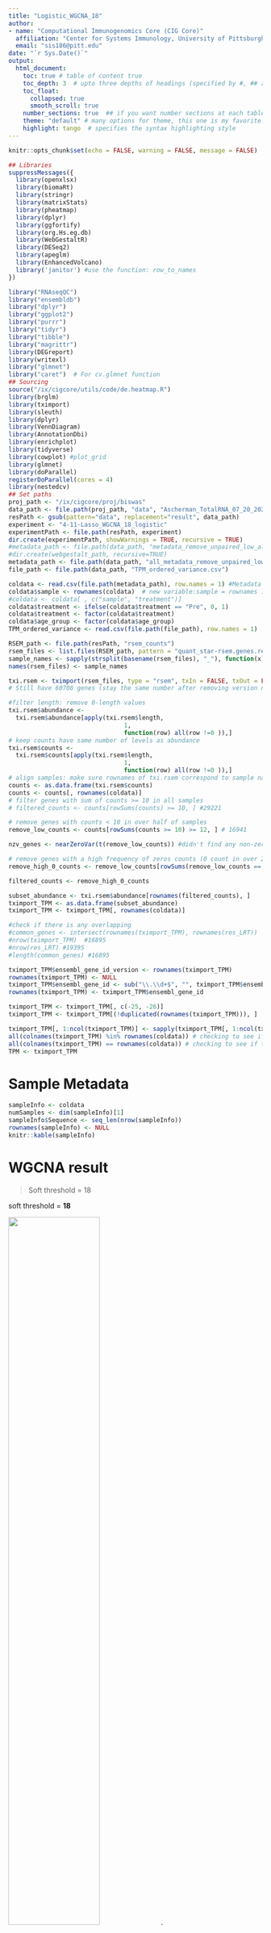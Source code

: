 ```yaml
---
title: "Logistic_WGCNA_18"
author:
- name: "Computational Immunogenomics Core (CIG Core)"
  affiliation: "Center for Systems Immunology, University of Pittsburgh"
  email: "sis186@pitt.edu"
date: "`r Sys.Date()`"
output: 
  html_document:
    toc: true # table of content true
    toc_depth: 3  # upto three depths of headings (specified by #, ## and ###)
    toc_float:
      collapsed: true
      smooth_scroll: true
    number_sections: true  ## if you want number sections at each table header
    theme: "default" # many options for theme, this one is my favorite.
    highlight: tango  # specifies the syntax highlighting style
---
```


```r
knitr::opts_chunk$set(echo = FALSE, warning = FALSE, message = FALSE)

## Libraries
suppressMessages({
  library(openxlsx)
  library(biomaRt)
  library(stringr)
  library(matrixStats)
  library(pheatmap)
  library(dplyr)
  library(ggfortify)
  library(org.Hs.eg.db)
  library(WebGestaltR)
  library(DESeq2)
  library(apeglm)
  library(EnhancedVolcano)
  library('janitor') #use the function: row_to_names
})

library("RNAseqQC")
library("ensembldb")
library("dplyr")
library("ggplot2")
library("purrr")
library("tidyr")
library("tibble")
library("magrittr")
library(DEGreport)
library(writexl)
library("glmnet")
library("caret")  # For cv.glmnet function
## Sourcing
source("/ix/cigcore/utils/code/de.heatmap.R")
library(brglm)
library(tximport)
library(sleuth)
library(dplyr)
library(VennDiagram)
library(AnnotationDbi)
library(enrichplot)
library(tidyverse)
library(cowplot) #plot_grid
library(glmnet)
library(doParallel)
registerDoParallel(cores = 4) 
library(nestedcv)
## Set paths
proj_path <- "/ix/cigcore/proj/biswas"
data_path <- file.path(proj_path, "data", "Ascherman_TotalRNA_07_20_2023")
resPath <- gsub(pattern="data", replacement="result", data_path)
experiment <- "4-11-Lasso_WGCNA_18_logistic"
experimentPath <- file.path(resPath, experiment)
dir.create(experimentPath, showWarnings = TRUE, recursive = TRUE)
#metadata_path <- file.path(data_path, "metadata_remove_unpaired_low_align.csv")
#dir.create(webgestalt_path, recursive=TRUE)
metadata_path <- file.path(data_path, "all_metadata_remove_unpaired_low_align.csv") 
file_path <- file.path(data_path, "TPM_ordered_variance.csv")
```


```r
coldata <- read.csv(file.path(metadata_path), row.names = 1) #Metadata
coldata$sample <- rownames(coldata)  # new variable:sample = rownames in 'coldata'
#coldata <- coldata[ , c("sample", "treatment")]
coldata$treatment <- ifelse(coldata$treatment == "Pre", 0, 1)
coldata$treatment <- factor(coldata$treatment)
coldata$age_group <- factor(coldata$age_group)
TPM_ordered_variance <- read.csv(file.path(file_path), row.names = 1)
```

```r
RSEM_path <- file.path(resPath, "rsem_counts")
rsem_files <- list.files(RSEM_path, pattern = "quant_star-rsem.genes.results", full.names = TRUE)
sample_names <- sapply(strsplit(basename(rsem_files), "_"), function(x) paste(x[1:4], collapse = "_"))
names(rsem_files) <- sample_names

txi.rsem <- tximport(rsem_files, type = "rsem", txIn = FALSE, txOut = FALSE) #txIn/Out = FALSE --> gene-level
# Still have 60708 genes (stay the same number after removing version number + duplicates)

#filter length: remove 0-length values
txi.rsem$abundance <-
  txi.rsem$abundance[apply(txi.rsem$length,
                                1,
                                function(row) all(row !=0 )),]
# keep counts have same number of levels as abundance 
txi.rsem$counts <-
  txi.rsem$counts[apply(txi.rsem$length,
                                1,
                                function(row) all(row !=0 )),]
# align samples: make sure rownames of txi.rsem correspond to sample names in coldata
counts <- as.data.frame(txi.rsem$counts)
counts <- counts[, rownames(coldata)]
# filter genes with sum of counts >= 10 in all samples 
# filtered_counts <- counts[rowSums(counts) >= 10, ] #29221

# remove genes with counts < 10 in over half of samples
remove_low_counts <- counts[rowSums(counts >= 10) >= 12, ] # 16941

nzv_genes <- nearZeroVar(t(remove_low_counts)) #didn't find any non-zero variance genes

# remove genes with a high frequency of zeros counts (0 count in over 20% of the samples)
remove_high_0_counts <- remove_low_counts[rowSums(remove_low_counts == 0) <= 0.2 * ncol(remove_low_counts), ] #16895

filtered_counts <- remove_high_0_counts

subset_abundance <- txi.rsem$abundance[rownames(filtered_counts), ]
tximport_TPM <- as.data.frame(subset_abundance) 
tximport_TPM <- tximport_TPM[, rownames(coldata)]

#check if there is any overlapping
#common_genes <- intersect(rownames(tximport_TPM), rownames(res_LRT))
#nrow(tximport_TPM)  #16895
#nrow(res_LRT) #19395
#length(common_genes) #16895

tximport_TPM$ensembl_gene_id_version <- rownames(tximport_TPM)
rownames(tximport_TPM) <- NULL
tximport_TPM$ensembl_gene_id <- sub("\\.\\d+$", "", tximport_TPM$ensembl_gene_id_version)
rownames(tximport_TPM) <- tximport_TPM$ensembl_gene_id

tximport_TPM <- tximport_TPM[, c(-25, -26)]
tximport_TPM <- tximport_TPM[(!duplicated(rownames(tximport_TPM))), ]

tximport_TPM[, 1:ncol(tximport_TPM)] <- sapply(tximport_TPM[, 1:ncol(tximport_TPM)], as.numeric) #convert it to numeric factors
all(colnames(tximport_TPM) %in% rownames(coldata)) # checking to see if sample names match between the two files
all(colnames(tximport_TPM) == rownames(coldata)) # checking to see if the sample names are in the same order in both files
TPM <- tximport_TPM
```


# Sample Metadata

```r
sampleInfo <- coldata
numSamples <- dim(sampleInfo)[1]
sampleInfo$Sequence <- seq_len(nrow(sampleInfo))
rownames(sampleInfo) <- NULL
knitr::kable(sampleInfo)
```

# WGCNA result

> Soft threshold = 18

soft threshold = **18**
	
![](/ix/cigcore/proj/biswas/result/Ascherman_TotalRNA_07_20_2023/3-25-2023-WGCNA/thumbnail_image_18.png){width=60%}.

> Modules = 35

**35** modules in total

![](/ix/cigcore/proj/biswas/result/Ascherman_TotalRNA_07_20_2023/3-25-2023-WGCNA/module_18.png){width=70%}.
 
 
 
|  Positive modules | Spearman correlation (p-value) | 
| ------------- |:-------------:| 
|  **grey60 (149 genes)** | 0.14 (0.09)  




|  Negative modules | Spearman correlation (p-value) | 
| ------------- |:-------------:| 
|  **tan (464 genes)** | -0.11 (0.2)  | 
|  **saddlebrown (39 genes)** | -0.1 (0.2) | 

 



```r
knitr::include_graphics("/ix/cigcore/proj/biswas/result/Ascherman_TotalRNA_07_20_2023/3-25-2023-WGCNA/heatmap_SoftThreshold_18.png")
```




```r
#X: expression matrix
expression_matrix <- as.matrix(TPM_ordered_variance)
#Y: response variable 
response_variable <- coldata$treatment
response_variable <- as.factor(response_variable)
```

```r
file_path_grey60 <- "/ix/cigcore/proj/biswas/result/Ascherman_TotalRNA_07_20_2023/3-25-2023-WGCNA/module_csv_SoftThreshold_18/grey60.csv"
file_path_tan <- "/ix/cigcore/proj/biswas/result/Ascherman_TotalRNA_07_20_2023/3-25-2023-WGCNA/module_csv_SoftThreshold_18/tan.csv"
file_path_saddlebrown <- "/ix/cigcore/proj/biswas/result/Ascherman_TotalRNA_07_20_2023/3-25-2023-WGCNA/module_csv_SoftThreshold_18/saddlebrown.csv"

positive <- read.csv(file_path_grey60) #149
negative_1 <- read.csv(file_path_tan) #464
negative_2 <- read.csv(file_path_saddlebrown) #39

positive_expression_matrix <- expression_matrix[,positive$gene] #grey60: 149
negative_expression_matrix_1 <- expression_matrix[,negative_1$gene] #tan: 464
negative_expression_matrix_2 <- expression_matrix[,negative_2$gene] #saddlebrown: 39
```

# Run LASSO on treatment-positive modules (Module grey60: 149 genes)

* Alpha = 1

* Nested cross validation

     + outer loop method: leave-one-out
     + inner loop method: leave-one-out
 
```r
  alpha <- 1
  
  set.seed(123)
  
  
   n_outer_folds <- length(response_variable)  # LOOCV
    n_inner_folds <- 23 # LOOCV
    outer_folds <- lapply(1:length(response_variable), function(i) i)
    
    set.seed(123)
    nested_cv_result <- nestcv.glmnet(
      y = response_variable, 
      x = positive_expression_matrix, 
      family = "binomial",
      outer_method = "LOOCV", 
      n_inner_folds = n_inner_folds,
      outer_folds = outer_folds, 
      alphaSet = 1,
      finalCV = TRUE
    )
    
    # Get the lambda value, model and non-zero coefficients selected during cross-validation
    best_lambda <- nested_cv_result$final_param["lambda"]
    best_lambda_value <- as.numeric(best_lambda)
    current_model <- nested_cv_result$final_fit
    non_zero_coefficients <- rownames(nested_cv_result[["final_coef"]])[-1]
  
  cat("Tuned lambda value:\n", best_lambda_value, "\n")
  current_model
  cat("Non-zero Coefficients:\n", non_zero_coefficients, "\n")

  gene_positive <- non_zero_coefficients
  

```

## Gene list with non-zero coeffients (5 genes)

```r

ensemblID <- gene_positive
attributes <- c("ensembl_gene_id", "external_gene_name")
ensemblMart <- useMart("ensembl", dataset="hsapiens_gene_ensembl")
external_gene_names_positive <- getBM(attributes = attributes, filters = "ensembl_gene_id", values = gene_positive, mart = ensemblMart)

external_gene_names_positive$external_gene_name <- ifelse(external_gene_names_positive$external_gene_name == "", 
                                                     external_gene_names_positive$ensembl_gene_id, 
                                                   external_gene_names_positive$external_gene_name)


knitr::kable(external_gene_names_positive, "html") %>%
  kableExtra::kable_styling(full_width = FALSE)


```

## AUC
```r
library(pROC)
proc <- nested_cv_result$roc
auc <- proc$auc
plot.roc(
  proc,
  grid = TRUE,
  grid.lwd = 2,
  col = "royalblue",
  main = paste("Nested-CV Lasso model (10 genes) in positive module (152 genes)\n Area under the curve (AUC):", round(auc, digits = 2))
)

```

## Accuracy
```r
nested_cv_result[["summary"]][["table"]]
nested_cv_result[["summary"]][["metrics"]]
```

## TPM (pre-treatment (front) vs. post-treatment (back))
```r
selected_genes <- external_gene_names_positive$ensembl_gene_id
gene_TPM <- TPM[rownames(TPM) %in% selected_genes, , drop = FALSE]
rownames(gene_TPM) <- external_gene_names_positive$external_gene_name
gene_TPM
```

## Heatmap (Pre-treatment vs Post-treatment)


```r
library(RColorBrewer)
selected_genes <- external_gene_names_positive$ensembl_gene_id
zMatrix <- t(TPM_ordered_variance)
gene_zMatrix <- zMatrix[rownames(zMatrix) %in% selected_genes, , drop = FALSE]
gene_zMatrix <- as.data.frame(gene_zMatrix)

breaksList = seq(-3, 3, by = 0.06)

sorted <- coldata[order(coldata$treatment == '1', coldata$treatment), ]
cluster_treatment <- as.data.frame(t(sorted[, c(1:4)]))

gene_zMatrix_reordered <- gene_zMatrix[, match(names(cluster_treatment), names(gene_zMatrix))]


condition_reordered <- data.frame(sorted[, 1])
colnames(condition_reordered)[1] <- "treatment"
rownames(condition_reordered) <- colnames(gene_zMatrix_reordered)

gene_zMatrix_reordered <- gene_zMatrix_reordered[match(external_gene_names_positive$ensembl_gene_id, rownames(gene_zMatrix_reordered)), ]
rownames(gene_zMatrix_reordered) <- external_gene_names_positive$external_gene_name

p1 <- pheatmap(gene_zMatrix_reordered,
               color = colorRampPalette(rev(brewer.pal(n = 7, name =
  "RdYlBu")))(100),
               show_rownames = TRUE, 
               cluster_cols = FALSE, 
               cluster_rows = FALSE, 
               annotation_col = condition_reordered, 
               annotation_colors = list(treatment = c("0" = "lightpink", "1" = "lightgreen")),
               cutree_rows = 2, 
               cutree_cols = 2, 
               fontsize_row = 7,
               breaks = breaksList,
               legend = TRUE
)

p1

```

## Heatmap for Log-FoldChange for each patient

```r
selected_genes <- external_gene_names_positive$ensembl_gene_id
zMatrix <- t(TPM_ordered_variance)
gene_zMatrix <- zMatrix[rownames(zMatrix) %in% selected_genes, , drop = FALSE]
gene_zMatrix <- as.data.frame(t(gene_zMatrix))
df <- merge(as.data.frame(gene_zMatrix), as.data.frame(coldata), by = "row.names", all.x = TRUE)
df <- df[, c(2,3,4,5,6,7,9)]

df2 <- df %>%
  pivot_longer(cols = -c(patient_id, treatment), names_to = "Gene", values_to = "logTPM") %>%
  group_by(patient_id, Gene) 

treatment_1 <- df2 %>% dplyr::filter(treatment == 1)
treatment_0 <- df2 %>% dplyr::filter(treatment == 0)
merged_data <- merge(treatment_1, treatment_0, by = c("patient_id", "Gene"), suffixes = c("_treatment_1", "_treatment_0"))
merged_data <- merged_data %>%
  mutate(diff_logTPM = logTPM_treatment_1 - logTPM_treatment_0) %>%
  dplyr::select(Gene, patient_id, diff_logTPM) %>% 
  pivot_wider(names_from = Gene, values_from = diff_logTPM) 

rownames(merged_data) <- merged_data$patient_id
patient <- as.data.frame(unique(coldata$patient_id))
rownames(patient) <- patient$`unique(coldata$patient_id)`
merged_data_patinet_order <- merged_data[rownames(patient), ]

rownames(merged_data_patinet_order) <- merged_data_patinet_order$patient_id
gene_LFC <- as.data.frame(t(merged_data_patinet_order))
gene_LFC <- gene_LFC[-1, ]

gene_LFC_reordered <- gene_LFC[match(external_gene_names_positive$ensembl_gene_id, rownames(gene_LFC)), ]
rownames(gene_LFC_reordered) <- external_gene_names_positive$external_gene_name
#keep patient_id the same as the previous heatmap
breaksList = seq(-3, 3, by = 0.06)
p4 <- pheatmap(gene_LFC_reordered, 
         show_rownames = TRUE, 
         cluster_cols = FALSE, 
         cluster_rows = FALSE, 
         cutree_rows = 2, 
         cutree_cols = 2, 
         breaks = breaksList,
         fontsize_row = 7)
```

# Run LASSO on treatment-negative modules (Module tan: 464 genes)

* Alpha = 1

* Nested cross validation

     + outer loop method: leave-one-out
     + inner loop method: leave-one-out

```r
coldata$reverse_treatment <- ifelse(coldata$treatment == 0, 1, 0)

# Converting coldata$reverse_treatment into a factor
reverse_response_variable <- as.factor(coldata$reverse_treatment)

  alpha <- 1
  
  set.seed(123)
  
   n_outer_folds <- length(reverse_response_variable)  # LOOCV
    n_inner_folds <- 23
    outer_folds <- lapply(1:length(reverse_response_variable), function(i) i)
    
    set.seed(123)
    nested_cv_result <- nestcv.glmnet(
      y = reverse_response_variable, 
      x = negative_expression_matrix_1, 
      family = "binomial",
      outer_method = "LOOCV", 
      n_inner_folds = n_inner_folds,
      outer_folds = outer_folds, 
      alphaSet = 1,
      finalCV = TRUE
    )
    
    # Get the lambda value, model and non-zero coefficients selected during cross-validation
    best_lambda <- nested_cv_result$final_param["lambda"]
    best_lambda_value <- as.numeric(best_lambda)
    current_model <- nested_cv_result$final_fit
    non_zero_coefficients <- rownames(nested_cv_result[["final_coef"]])[-1]
  
  cat("Tuned lambda value:\n", best_lambda_value, "\n")
  current_model
  cat("Non-zero Coefficients:\n", non_zero_coefficients, "\n")

  gene_negative_1 <- non_zero_coefficients
  
```

## Gene list with non-zero coeffients (1 gene)

```r
ensemblID <- gene_negative_1
attributes <- c("ensembl_gene_id", "external_gene_name")
#ensemblMart <- useMart("ensembl", dataset="hsapiens_gene_ensembl")
external_gene_names_negative_1 <- getBM(attributes = attributes, filters = "ensembl_gene_id", values = gene_negative_1, mart = ensemblMart)


external_gene_names_negative_1$external_gene_name <- ifelse(external_gene_names_negative_1$external_gene_name == "", 
                                                     external_gene_names_negative_1$ensembl_gene_id, 
                                                   external_gene_names_negative_1$external_gene_name)


knitr::kable(external_gene_names_negative_1, "html") %>%
  kableExtra::kable_styling(full_width = FALSE)

```

## AUC
```r
testy <- nested_cv_result[["output"]][["testy"]]
predyp <- nested_cv_result[["output"]][["predyp"]]
predyp <- 1-predyp
fit.roc <- pROC::roc(testy, predyp, direction = "<",
                         quiet = TRUE)

proc <- fit.roc
auc <- nested_cv_result$roc$auc
auc <- 1-auc
plot.roc(
  proc,
  grid = TRUE,
  grid.lwd = 2,
  col = "royalblue",
  legacy.axes = TRUE,
  main = paste("Nested-CV Lasso model (4 genes) in negative module (63 genes)\n Area under the curve (AUC):", round(auc, digits = 2))
)

```

## Accuracy
```r
library(caret)
cm <- confusionMatrix(table(fit.roc[["original.response"]], fit.roc[["response"]]))

cm[["table"]]
cm[["overall"]]
```

## TPM (pre-treatment (front) vs. post-treatment (back))
```r
selected_genes <- external_gene_names_negative_1$ensembl_gene_id
gene_TPM <- TPM[rownames(TPM) %in% selected_genes, , drop = FALSE]
rownames(gene_TPM) <- external_gene_names_negative_1$external_gene_name
gene_TPM
```

## Heatmap (Pre-treatment vs Post-treatment)


```r
library(RColorBrewer)
selected_genes <- external_gene_names_negative_1$ensembl_gene_id
zMatrix <- t(TPM_ordered_variance)
gene_zMatrix <- zMatrix[rownames(zMatrix) %in% selected_genes, , drop = FALSE]
gene_zMatrix <- as.data.frame(gene_zMatrix)

breaksList = seq(-3, 3, by = 0.06)

sorted <- coldata[order(coldata$treatment == '1', coldata$treatment), ]
cluster_treatment <- as.data.frame(t(sorted[, c(1:4)]))

gene_zMatrix_reordered <- gene_zMatrix[, match(names(cluster_treatment), names(gene_zMatrix))]


condition_reordered <- data.frame(sorted[, 1])
colnames(condition_reordered)[1] <- "treatment"
rownames(condition_reordered) <- colnames(gene_zMatrix_reordered)

gene_zMatrix_reordered <- gene_zMatrix_reordered[match(external_gene_names_negative_1$ensembl_gene_id, rownames(gene_zMatrix_reordered)), ]
rownames(gene_zMatrix_reordered) <- external_gene_names_negative_1$external_gene_name

p1 <- pheatmap(gene_zMatrix_reordered,
               color = colorRampPalette(rev(brewer.pal(n = 7, name =
  "RdYlBu")))(100),
               show_rownames = TRUE, 
               cluster_cols = FALSE, 
               cluster_rows = FALSE, 
               annotation_col = condition_reordered, 
               annotation_colors = list(treatment = c("0" = "lightpink", "1" = "lightgreen")),
               cutree_rows = 2, 
               cutree_cols = 2, 
               fontsize_row = 7,
               breaks = breaksList,
               legend = TRUE
)

p1

```

## Heatmap for Log-FoldChange for each patient

```r
selected_genes <- external_gene_names_negative_1$ensembl_gene_id
zMatrix <- t(TPM_ordered_variance)
gene_zMatrix <- zMatrix[rownames(zMatrix) %in% selected_genes, , drop = FALSE]
gene_zMatrix <- as.data.frame(t(gene_zMatrix))
df <- merge(as.data.frame(gene_zMatrix), as.data.frame(coldata), by = "row.names", all.x = TRUE)
df <- df[, c(2,3,5)]

df2 <- df %>%
  pivot_longer(cols = -c(patient_id, treatment), names_to = "Gene", values_to = "logTPM") %>%
  group_by(patient_id, Gene) 

treatment_1 <- df2 %>% dplyr::filter(treatment == 1)
treatment_0 <- df2 %>% dplyr::filter(treatment == 0)
merged_data <- merge(treatment_1, treatment_0, by = c("patient_id", "Gene"), suffixes = c("_treatment_1", "_treatment_0"))
merged_data <- merged_data %>%
  mutate(diff_logTPM = logTPM_treatment_1 - logTPM_treatment_0) %>%
  dplyr::select(Gene, patient_id, diff_logTPM) %>% 
  pivot_wider(names_from = Gene, values_from = diff_logTPM) 

rownames(merged_data) <- merged_data$patient_id
patient <- as.data.frame(unique(coldata$patient_id))
rownames(patient) <- patient$`unique(coldata$patient_id)`
merged_data_patinet_order <- merged_data[rownames(patient), ]

rownames(merged_data_patinet_order) <- merged_data_patinet_order$patient_id
gene_LFC <- as.data.frame(t(merged_data_patinet_order))
gene_LFC <- gene_LFC[-1, ]

gene_LFC_reordered <- gene_LFC[match(external_gene_names_negative_1$ensembl_gene_id, rownames(gene_LFC)), ]
rownames(gene_LFC_reordered) <- external_gene_names_negative_1$external_gene_name
#keep patient_id the same as the previous heatmap
breaksList = seq(-3, 3, by = 0.06)
p4 <- pheatmap(gene_LFC_reordered, 
         show_rownames = TRUE, 
         cluster_cols = FALSE, 
         cluster_rows = FALSE, 
         cutree_rows = 2, 
         cutree_cols = 2, 
         breaks = breaksList,
         fontsize_row = 7)
```


# Run LASSO on treatment-negative modules (Module saddlebrown: 39 genes)

* Alpha = 1

* Nested cross validation

     + outer loop method: leave-one-out
     + inner loop method: leave-one-out --> no genes with non-zero coefficients
     + inner loop method: k-fold --> k = 4, 5, 6, 7 --> no genes with non-zero coefficients
 
```r
  alpha <- 1
  
  set.seed(123)
  

   n_outer_folds <- length(reverse_response_variable)  # LOOCV
    n_inner_folds <- 23
    outer_folds <- lapply(1:length(reverse_response_variable), function(i) i)
    
    set.seed(123)
    nested_cv_result <- nestcv.glmnet(
      y = reverse_response_variable, 
      x = negative_expression_matrix_2, 
      family = "binomial",
      outer_method = "LOOCV", 
      n_inner_folds = n_inner_folds,
      outer_folds = outer_folds, 
      alphaSet = 1,
      finalCV = TRUE
    )
    
    # Get the lambda value, model and non-zero coefficients selected during cross-validation
    best_lambda <- nested_cv_result$final_param["lambda"]
    best_lambda_value <- as.numeric(best_lambda)
    current_model <- nested_cv_result$final_fit
    non_zero_coefficients <- rownames(nested_cv_result[["final_coef"]])[-1]
  
  cat("Tuned lambda value:\n", best_lambda_value, "\n")
  current_model
  cat("Non-zero Coefficients:\n", non_zero_coefficients, "\n")

  gene_negative_2 <- non_zero_coefficients
  
```

## No genes with non-zero coeffients

# Final model

## Final Lasso nested cv (Total 6 genes)


```r
total_gene <- rbind(external_gene_names_positive, external_gene_names_negative_1)
```

```r
alpha <- 1

final_model_matrix <- as.data.frame(expression_matrix[, total_gene$ensembl_gene_id])
final_model_matrix <- merge(as.data.frame(final_model_matrix), as.data.frame(coldata[1]), by = "row.names", all.x = TRUE)
cv_matrix <- expression_matrix[, total_gene$ensembl_gene_id]

genes_final_model <- paste(total_gene$ensembl_gene_id, collapse = " + ")

formula_str <- paste("treatment ~", genes_final_model)

   n_outer_folds <- length(final_model_matrix$treatment)  # LOOCV
    n_inner_folds <- 23
    outer_folds <- lapply(1:length(response_variable), function(i) i)
    
    set.seed(123)
    final_lasso_nested_cv <- nestcv.glmnet(
      y = final_model_matrix$treatment, 
      x = cv_matrix, #'x' must be numeric
      family = "binomial",
      outer_method = "LOOCV", 
      n_inner_folds = n_inner_folds,
      outer_folds = outer_folds, 
      alphaSet = alpha,
      finalCV = TRUE
    )
    
    
    best_lambda <- final_lasso_nested_cv$final_param["lambda"]
    best_lambda_value <- as.numeric(best_lambda)
    current_model <- final_lasso_nested_cv$final_fit
    non_zero_coefficients <- rownames(final_lasso_nested_cv[["final_coef"]])[-1]
  
  cat("Tuned lambda value:\n", best_lambda_value, "\n")
  current_model
  cat("Non-zero Coefficients:\n", non_zero_coefficients, "\n")
  gene_final <- non_zero_coefficients
```

### AUC

```r
proc <- final_lasso_nested_cv$roc
auc <- proc$auc
plot.roc(
  proc,
  grid = TRUE,
  grid.lwd = 2,
  col = "royalblue",
  main = paste("Nested-CV Final model\n Area under the curve (AUC):", round(auc, digits = 2))
)

```

### Accuracy of nested cv

```r
final_lasso_nested_cv[["summary"]][["table"]]
final_lasso_nested_cv[["summary"]][["metrics"]]
```




 


# Final model (3 genes)

```r
final_model_matrix <- as.data.frame(expression_matrix[, gene_final])
final_model_matrix <- merge(as.data.frame(final_model_matrix), as.data.frame(coldata[1]), by = "row.names", all.x = TRUE)

genes_final_model <- paste(gene_final, collapse = " + ")

formula_str <- paste("treatment ~", genes_final_model)


finalModel <- glm(formula_str,
                  data = data.frame(final_model_matrix), #15 gene
                  family = binomial) #poisson distribution
                
#try linear link
summary(finalModel)
```
### Check correlation between each feature

```r
heatmap(cor(expression_matrix[, gene_final]))
```


## Check complete separation (perfect prediction)

```r
library("detectseparation")
formula_str <- paste("treatment ~", genes_final_model)
finalModel_sep <- glm(formula_str,
                  data = as.data.frame(final_model_matrix),
                  family = binomial(link = "logit"),
                  method = "detect_separation")
finalModel_sep
# Check for perfect separation
# the actual maximum likelihood estimates

# coef(finalModel) + coef(finalModel_sep)
# coef(summary(finalModel))[, "Std. Error"] + abs(coef(finalModel_sep))
```

## Method 1: Bayes

```r
library(arm)
#reference paper: Convergence Failures in Logistic Regression 
finalModel_bayes <- bayesglm(formula_str,
                  data = as.data.frame(final_model_matrix),
                  family = binomial(link = "logit"))
display(finalModel_bayes)

finalModel_bayes_sep <- bayesglm(formula_str,
                  data = as.data.frame(final_model_matrix),
                  family = binomial(link = "logit"),
                  method = "detect_separation")
finalModel_bayes_sep
```

### AUC:bayes

```r
require(pROC)
proc <- roc(final_model_matrix$treatment, fitted(finalModel_bayes), smooth=FALSE)
auc <-proc$auc
plot.roc(
  proc,
  grid = TRUE,
  grid.lwd = 2,
  col = "royalblue",
  main = paste("Final Lasso model\n Area under the curve (AUC):", round(auc, digits = 2))
)
```

## Method 2: Firth's Bias-Reduced Logistic Regression
Firth's bias reduction method, equivalent to penalization of the log-likelihood

```r
library(logistf)
firth_model <- logistf(formula_str,
                  data = as.data.frame(final_model_matrix))
summary(firth_model)


#check seperation
firth_model_sep <- logistf(formula_str,
                  data = as.data.frame(final_model_matrix),
                  method = "detect_separation")
firth_model_sep
```

```r
library(ROCR)
predictions <- predict(firth_model, newdata = final_model_matrix, type = "response")

#AUC
auc_obj <- prediction(predictions, final_model_matrix$treatment)
auc_value <- as.numeric(performance(auc_obj, "auc")@y.values)
print(paste("AUC (test):", auc_value))

proc_test <- roc(final_model_matrix$treatment,predictions)
auc_test <-proc_test$auc
plot.roc(
  proc_test,
  grid = TRUE,
  grid.lwd = 2,
  col = "royalblue",
  main = paste("Final Lasso model on test data\n Area under the curve (AUC):", round(auc_test, digits = 2))
)

# accuracy
predicted_classes <- ifelse(predictions > 0.5, 1, 0)
accuracy <- sum(predicted_classes == final_model_matrix$treatment) / length(final_model_matrix$treatment)
print(paste("Accuracy (test):", accuracy))
```

# Final genes list (Total 3 genes)


| Modules (size)       | Correlation to treatment     | Genes selected by lasso |
| ------------- |:-------------:| -----:|
|  **grey60 (149 genes)**      | Positive | 3 |
|  **tan (464 genes)**      | Negative      |   0 |
| **saddlebrown (39 genes)**      | Negative      |    0 |

```r
total_gene <- rbind(external_gene_names_positive, external_gene_names_negative_1)
final_gene_matrix <- total_gene[total_gene$ensembl_gene_id %in% gene_final, ]
rownames(final_gene_matrix) <- seq_len(nrow(final_gene_matrix))

knitr::kable(final_gene_matrix, "html",row.names = TRUE) %>%
  kableExtra::kable_styling(full_width = FALSE)
```
  
## Heatmap (Pre-treatment vs Post-treatment)


```r
library(RColorBrewer)
selected_genes <- final_gene_matrix$ensembl_gene_id
zMatrix <- t(TPM_ordered_variance)
gene_zMatrix <- zMatrix[rownames(zMatrix) %in% selected_genes, , drop = FALSE]
gene_zMatrix <- as.data.frame(gene_zMatrix)

breaksList = seq(-3, 3, by = 0.06)

sorted <- coldata[order(coldata$treatment == '1', coldata$treatment), ]
cluster_treatment <- as.data.frame(t(sorted[, c(1:4)]))

gene_zMatrix_reordered <- gene_zMatrix[, match(names(cluster_treatment), names(gene_zMatrix))]


condition_reordered <- data.frame(sorted[, 1])
colnames(condition_reordered)[1] <- "treatment"
rownames(condition_reordered) <- colnames(gene_zMatrix_reordered)

gene_zMatrix_reordered <- gene_zMatrix_reordered[match(final_gene_matrix$ensembl_gene_id, rownames(gene_zMatrix_reordered)), ]
rownames(gene_zMatrix_reordered) <- final_gene_matrix$external_gene_name

p1 <- pheatmap(gene_zMatrix_reordered,
               color = colorRampPalette(rev(brewer.pal(n = 7, name =
  "RdYlBu")))(100),
               show_rownames = TRUE, 
               cluster_cols = FALSE, 
               cluster_rows = FALSE, 
               annotation_col = condition_reordered, 
               annotation_colors = list(treatment = c("0" = "lightpink", "1" = "lightgreen")),
               cutree_rows = 2, 
               cutree_cols = 2, 
               fontsize_row = 7,
               breaks = breaksList,
               legend = TRUE
)

p1

```

## Heatmap for Log-FoldChange for each patient

```r
selected_genes <- final_gene_matrix$ensembl_gene_id
zMatrix <- t(TPM_ordered_variance)
gene_zMatrix <- zMatrix[rownames(zMatrix) %in% selected_genes, , drop = FALSE]
gene_zMatrix <- as.data.frame(t(gene_zMatrix))
df <- merge(as.data.frame(gene_zMatrix), as.data.frame(coldata), by = "row.names", all.x = TRUE)
df <- df[, c(2,3,4,5,7)]

df2 <- df %>%
  pivot_longer(cols = -c(patient_id, treatment), names_to = "Gene", values_to = "logTPM") %>%
  group_by(patient_id, Gene) 

treatment_1 <- df2 %>% dplyr::filter(treatment == 1)
treatment_0 <- df2 %>% dplyr::filter(treatment == 0)
merged_data <- merge(treatment_1, treatment_0, by = c("patient_id", "Gene"), suffixes = c("_treatment_1", "_treatment_0"))
merged_data <- merged_data %>%
  mutate(diff_logTPM = logTPM_treatment_1 - logTPM_treatment_0) %>%
  dplyr::select(Gene, patient_id, diff_logTPM) %>% 
  pivot_wider(names_from = Gene, values_from = diff_logTPM) 

rownames(merged_data) <- merged_data$patient_id
patient <- as.data.frame(unique(coldata$patient_id))
rownames(patient) <- patient$`unique(coldata$patient_id)`
merged_data_patinet_order <- merged_data[rownames(patient), ]

rownames(merged_data_patinet_order) <- merged_data_patinet_order$patient_id
gene_LFC <- as.data.frame(t(merged_data_patinet_order))
gene_LFC <- gene_LFC[-1, ]

gene_LFC_reordered <- gene_LFC[match(final_gene_matrix$ensembl_gene_id, rownames(gene_LFC)), ]
rownames(gene_LFC_reordered) <- final_gene_matrix$external_gene_name
#keep patient_id the same as the previous heatmap
breaksList = seq(-3, 3, by = 0.06)
p4 <- pheatmap(gene_LFC_reordered, 
         show_rownames = TRUE, 
         cluster_cols = FALSE, 
         cluster_rows = FALSE, 
         cutree_rows = 2, 
         cutree_cols = 2, 
         breaks = breaksList,
         fontsize_row = 7)
```

# Pathway Analysis ORA

```r
library(clusterProfiler) # perform ORA
library(org.Hs.eg.db) # Homo sapiens annotation --> gene identifier conversion
library(ReactomePA) # Reactome

#Each gene is represented by a human Entrez gene ID, which is the default keytype used by the clusterProfiler functions (and the only keytype compatible with ReactomePA::enrichPathway).
cp_path <- file.path(experimentPath, "pathway_analysis_ORA")
dir.create(cp_path, recursive=TRUE)

genes <- final_gene_matrix$ensembl_gene_id
entrez_genes <- bitr(genes, fromType = "ENSEMBL", toType = "ENTREZID", OrgDb = "org.Hs.eg.db")

# Reactome pathway over-representation analysis
    reactome_1 <- enrichPathway(gene = entrez_genes$ENTREZID, organism = "human", pvalueCutoff=0.2, pAdjustMethod = "BH", qvalueCutoff = 0.2, readable=TRUE)
    ORA <- list()
    ORA[[paste0("Reactome", "_WGCNA_18_logistic")]] <- reactome_1
    tab.reactome_1 <- as.data.frame(reactome_1)
    
# KEGG pathway over-representation analysis
    kegg_1 <- enrichKEGG(gene = entrez_genes$ENTREZID, organism = "hsa",  pvalueCutoff=0.2, pAdjustMethod = "BH", qvalueCutoff = 0.2, use_internal_data = FALSE)
    # mapping geneID to gene Symbol
    kegg_gene_1 <- setReadable(kegg_1, OrgDb = "org.Hs.eg.db", keyType="ENTREZID")
    kegg_gene_1@result$Description <- gsub(pattern = " - Homo sapiens (human)", replacement = "", kegg_gene_1@result$Description, fixed = T)    
    ORA[[paste0("KEGG", "_WGCNA_18_logistic")]] <- kegg_gene_1
    tab.kegg_1 <- as.data.frame(kegg_gene_1)

    plots_list <- list()
    
for(a1 in names(ORA)){
  reacORkegg <- ORA[[a1]]
  if(nrow(reacORkegg) !=0){
    # Create directories for each result
    ORA_path <- file.path(cp_path, a1)
    dir.create(ORA_path, recursive=TRUE)
    
    ORA_df <- as.data.frame(reacORkegg)
    write.csv(ORA_df, file.path(ORA_path, paste0(a1, ".csv")))
    
    # Plot enrichment result - dotplot
    fit <- plot(dotplot(reacORkegg, showCategory = 40))
    png(filename = file.path(ORA_path, paste0(a1, "_dotplot.png")), res = 300, width = 17, height = 10, units = "in")
    print(fit)
    dev.off()
    
    plots_list[[a1]] <- fit
  }
  
  if (nrow(reacORkegg) > 20){ #change number
    # Weighted Set Cover of geneSets
    weightedPath <- file.path(cp_path, "weightedSetCover", a1)
    dir.create(weightedPath, recursive=TRUE)
    
    setCoverNum = abs(0.40*(nrow(ORA_df)))
    nThreads = 4
    idsInSet <- sapply(ORA_df$geneID, strsplit, split="/")
    names(idsInSet) <- ORA_df$ID    
    minusLogP <- -log(ORA_df$pvalue)
    minusLogP[minusLogP == Inf] <- -log(.Machine$double.eps)
    wscRes <- weightedSetCover(idsInSet=idsInSet, costs=(1 / minusLogP), topN=setCoverNum, nThreads=nThreads)

    wscRes_full <- ORA_df[c(match(wscRes$topSets, ORA_df$ID)),]
    wscRes_full <- wscRes_full[order(wscRes_full$p.adjust), ]
    write.csv(wscRes_full, file.path(weightedPath, paste0(a1, ".csv")))
    
    # Plot enrichment result of weighted set cover - dotplot
    reacORkegg2 <- reacORkegg
    reacORkegg2@result <- wscRes_full
      
    # Set larger bottom margin to make space for y-axis labels
    fit <- plot(dotplot(reacORkegg2, showCategory = 40), main = paste0(a1))
    png(filename = file.path(weightedPath, paste0(a1, "_dotplot.png")), res = 300, width = 17, height = 28, units = "in")
    print(fit)
    dev.off()
    plots_list[[paste0(a1, "weightSet")]] <- fit
  }
}    
```


> Reactome

![](/ix/cigcore/proj/biswas/result/Ascherman_TotalRNA_07_20_2023/4-11-Lasso_WGCNA_18_logistic/pathway_analysis_ORA/Reactome_WGCNA_18_logistic/Reactome_WGCNA_18_logistic_dotplot.png).

> KEGG

![](/ix/cigcore/proj/biswas/result/Ascherman_TotalRNA_07_20_2023/4-11-Lasso_WGCNA_18_logistic/pathway_analysis_ORA/KEGG_WGCNA_18_logistic/KEGG_WGCNA_18_logistic_dotplot.png).

